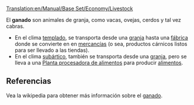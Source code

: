 [[Translation:en/Manual/Base Set/Economy/Livestock]]

{{es/Carga| carga  = Ganado
| imagen = Livestock.png
| producida = [[es/Manual/Base Set/Economy/Granja|Granja]]
| aceptada  = [[es/Manual/Base Set/Economy/Fábrica|Fábrica]] (clima templado), <br/> [[es/Manual/Base Set/Economy/Planta procesadora de alimentos|Planta procesadora de alimentos]] (clima subártico)
}}
El '''ganado''' son animales de granja, como vacas, ovejas, cerdos y tal vez cabras.
*En el clima [[es/templado|templado]], se transporta desde una [[es/granja|granja]] hasta una [[es/fábrica|fábrica]] donde se convierte en en [[es/mercancías|mercancías]] (o sea, productos cárnicos listos para ser llevado a las tiendas).
*En el clima [[es/subártico|subártico]], también se transporta desde una [[es/granja|granja]], pero se lleva a una [[es/Manual/Base Set/Economy/Planta procesadora de alimentos|Planta procesadora de alimentos]] para producir [[es/alimentos|alimentos]].


== Referencias ==
Vea la wikipedia para obtener más información sobre el [https://www.wikipedia.org/wiki/es:ganado ganado].